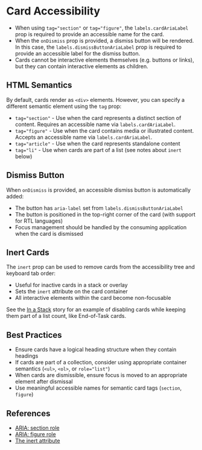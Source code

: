 
<Meta title="Packages / Card / Card / Accessibility" />

# Card Accessibility

- When using `tag="section"` or `tag="figure"`, the `labels.cardAriaLabel` prop is required to provide an accessible name for the card.
- When the `onDismiss` prop is provided, a dismiss button will be rendered. In this case, the `labels.dismissButtonAriaLabel` prop is required to provide an accessible label for the dismiss button.
- Cards cannot be interactive elements themselves (e.g. buttons or links), but they can contain interactive elements as children.

## HTML Semantics

By default, cards render as `<div>` elements. However, you can specify a different semantic element using the `tag` prop:

- `tag="section"` - Use when the card represents a distinct section of content. Requires an accessible name via `labels.cardAriaLabel`.
- `tag="figure"` - Use when the card contains media or illustrated content. Accepts an accessible name via `labels.cardAriaLabel`.
- `tag="article"` - Use when the card represents standalone content
- `tag="li"` - Use when cards are part of a list (see notes about `inert` below)

## Dismiss Button

When `onDismiss` is provided, an accessible dismiss button is automatically added:

- The button has `aria-label` set from `labels.dismissButtonAriaLabel`
- The button is positioned in the top-right corner of the card (with support for RTL languages)
- Focus management should be handled by the consuming application when the card is dismissed

## Inert Cards

The `inert` prop can be used to remove cards from the accessibility tree and keyboard tab order:

- Useful for inactive cards in a stack or overlay
- Sets the `inert` attribute on the card container
- All interactive elements within the card become non-focusable

See the [In a Stack](./?path=/story/packages-card-card--in-a-stack) story for an example of disabling cards while keeping them part of a list count, like End-of-Task cards.

## Best Practices

- Ensure cards have a logical heading structure when they contain headings
- If cards are part of a collection, consider using appropriate container semantics (`<ul>`, `<ol>`, or `role="list"`)
- When cards are dismissible, ensure focus is moved to an appropriate element after dismissal
- Use meaningful accessible names for semantic card tags (`section`, `figure`)

## References

- [ARIA: section role](https://developer.mozilla.org/en-US/docs/Web/Accessibility/ARIA/Roles/section_role)
- [ARIA: figure role](https://developer.mozilla.org/en-US/docs/Web/Accessibility/ARIA/Roles/figure_role)
- [The inert attribute](https://developer.mozilla.org/en-US/docs/Web/API/HTMLElement/inert)